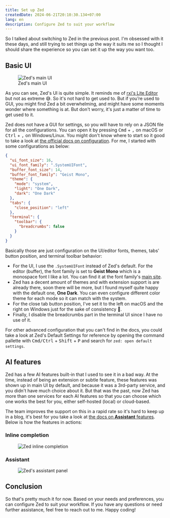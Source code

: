 ```yaml
---
title: Set up Zed
createdDate: 2024-06-21T20:10:30.134+07:00
lang: en
description: Configure Zed to suit your workflow
---
```


So I talked about switching to Zed in the previous post. I'm obsessed with it these days, and still trying to set things up the way it suits me so I thought I should share the experience so you can set it up the way you want too.

## Basic UI

<figure class="extended-pt">
  <div class="extended-wrapper">
    <Image src={zedMainUI} alt="Zed's main UI" />
  </div>
  <figcaption class="text-center mt-8">
    Zed's main UI
  </figcaption>
</figure>

As you can see, Zed's UI is quite simple. It reminds me of [rxi's Lite Editor](https://github.com/rxi/lite) but not as extreme 😅. So it's not hard to get used to. But if you’re used to GUI, you might find Zed a bit overwhelming, and might have some moments wonder where something is at. But don't worry, it's just a matter of time to get used to it.

Zed does not have a GUI for settings, so you will have to rely on a JSON file for all the configurations. You can open it by pressing <kbd>Cmd</kbd> + <kbd>,</kbd> on macOS or <kbd>Ctrl</kbd> + <kbd>,</kbd> on Windows/Linux. You might don't know where to start so it good to take a look at [the official docs on configuration](https://zed.dev/docs/configuring-zed). For me, I started with some configurations as below:

```json
{
  "ui_font_size": 16,
  "ui_font_family": ".SystemUIFont",
  "buffer_font_size": 14,
  "buffer_font_family": "Geist Mono",
  "theme": {
    "mode": "system",
    "light": "One Dark",
    "dark": "One Dark"
  },
  "tabs": {
    "close_position": "left"
  },
  "terminal": {
    "toolbar": {
      "breadcrumbs": false
    }
  }
}
```

Basically those are just configuration on the UI/editor fonts, themes, tabs' button position, and terminal toolbar behavior:

- For the UI, I use the `.SystemUIFont` instead of Zed's default. For the editor (buffer), the font family is set to **Geist Mono** which is a monospace font I like a lot. You can find it at the font family's [main site](https://vercel.com/font).
- Zed has a decent amount of themes and with extension support is are already there, soon there will be more, but I found myself quite happy with the default one, **One Dark**. You can even configure different color theme for each mode so it can match with the system.
- For the close tab button position, I've set it to the left on macOS and the right on Windows just for the sake of consistency 👀.
- Finally, I disable the breadcrumbs part in the terminal UI since I have no use of it.

For other advanced configuration that you can't find in the docs, you could take a look at Zed's Default Settings for reference by opening the command pallette with <kbd>Cmd/Ctrl</kbd> + <kbd>Shift</kbd> + <kbd>P</kbd> and search for `zed: open default settings`.

## AI features

Zed has a few AI features built-in that I used to see it in a bad way. At the time, instead of being an extension or subtle feature, these features was shown up in main UI by default, and because it was a 3rd-party service, and you didn't have much choice about it. But that was the past, now Zed has more than one services for each AI features so that you can choose which one works the best for you, either self-hosted (local) or cloud-based.

The team improves the support on this in a rapid rate so it's hard to keep up in a blog, it's best for you take a look at [the docs on **Assistant** features](https://zed.dev/docs/assistant/assistant). Below is how the features in actions:

### Inline completion

<figure>
  <img src={zedInlineCompletion.src} alt="Zed inline completion" class="rounded-lg shadow-lg" />
</figure>

### Assistant

<figure class="extended-py">
  <div class="extended-wrapper">
    <Image src={zedAssistantPanel} alt="Zed's assistant panel" class="rounded shadow-lg" />
  </div>
</figure>

## Conclusion

So that's pretty much it for now. Based on your needs and preferences, you can configure Zed to suit your workflow. If you have any questions or need further assistance, feel free to reach out to me. Happy coding!
